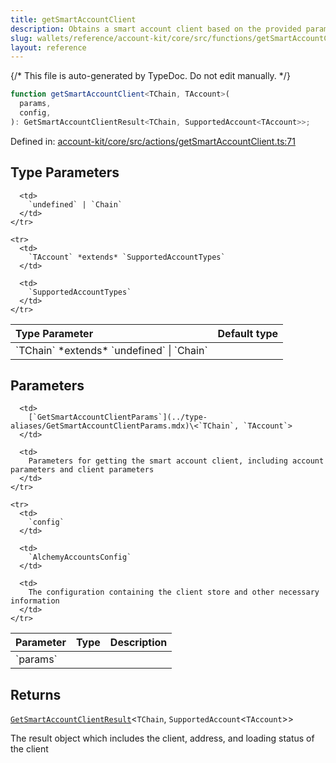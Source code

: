 ```yaml
---
title: getSmartAccountClient
description: Obtains a smart account client based on the provided parameters and configuration. Supports creating any of the SupportAccountTypes in Account Kit. If the signer is not connected, or an account is already being intializes, this results in a loading state.
slug: wallets/reference/account-kit/core/src/functions/getSmartAccountClient
layout: reference
---
```


{/* This file is auto-generated by TypeDoc. Do not edit manually. */}

```ts
function getSmartAccountClient<TChain, TAccount>(
  params,
  config,
): GetSmartAccountClientResult<TChain, SupportedAccount<TAccount>>;
```

Defined in: [account-kit/core/src/actions/getSmartAccountClient.ts:71](https://github.com/alchemyplatform/aa-sdk/blob/9f926c402d1661309abbf8eae8431e52e8c5e53f/account-kit/core/src/actions/getSmartAccountClient.ts#L71)

## Type Parameters

<table>
  <thead>
    <tr>
      <th align="left">Type Parameter</th>
      <th align="left">Default type</th>
    </tr>
  </thead>

  <tbody>
    <tr>
      <td>
        `TChain` *extends* `undefined` | `Chain`
      </td>

      <td>
        `undefined` | `Chain`
      </td>
    </tr>

    <tr>
      <td>
        `TAccount` *extends* `SupportedAccountTypes`
      </td>

      <td>
        `SupportedAccountTypes`
      </td>
    </tr>

  </tbody>
</table>

## Parameters

<table>
  <thead>
    <tr>
      <th align="left">Parameter</th>
      <th align="left">Type</th>
      <th align="left">Description</th>
    </tr>
  </thead>

  <tbody>
    <tr>
      <td>
        `params`
      </td>

      <td>
        [`GetSmartAccountClientParams`](../type-aliases/GetSmartAccountClientParams.mdx)\<`TChain`, `TAccount`>
      </td>

      <td>
        Parameters for getting the smart account client, including account parameters and client parameters
      </td>
    </tr>

    <tr>
      <td>
        `config`
      </td>

      <td>
        `AlchemyAccountsConfig`
      </td>

      <td>
        The configuration containing the client store and other necessary information
      </td>
    </tr>

  </tbody>
</table>

## Returns

[`GetSmartAccountClientResult`](../type-aliases/GetSmartAccountClientResult.mdx)\<`TChain`, `SupportedAccount`\<`TAccount`>>

The result object which includes the client, address, and loading status of the client
